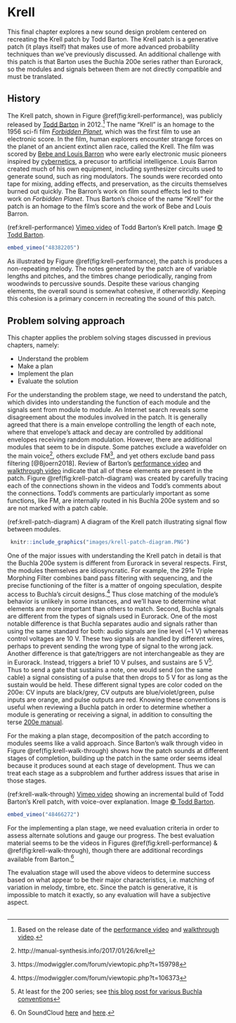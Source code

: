 # Krell

This final chapter explores a new sound design problem centered on recreating the Krell patch by Todd Barton.
The Krell patch is a generative patch (it plays itself) that makes use of more advanced probability techniques than we've previously discussed.
An additional challenge with this patch is that Barton uses the Buchla 200e series rather than Eurorack, so the modules and signals between them are not directly compatible and must be translated.

## History

The Krell patch, shown in Figure \@ref(fig:krell-performance), was publicly released  by [Todd Barton](https://toddbarton.com/) in 2012.^[Based on the release date of the [performance video](https://vimeo.com/48382205) and [walkthrough video](https://vimeo.com/48466272).]
The name "Krell" is an homage to the 1956 sci-fi film [*Forbidden Planet*](https://en.wikipedia.org/wiki/Forbidden_Planet), which was the first film to use an electronic score.
In the film, human explorers encounter strange forces on the planet of an ancient extinct alien race, called the Krell.
The film was scored by [Bebe and Louis Barron](https://en.wikipedia.org/wiki/Bebe_and_Louis_Barron) who were early electronic music pioneers inspired by [cybernetics](https://en.wikipedia.org/wiki/Cybernetics), a precusor to artificial intelligence.
Louis Barron created much of his own equipment, including synthesizer circuits used to generate sound, such as ring modulators.
The sounds were recorded onto tape for mixing, adding effects, and preservation, as the circuits themselves burned out quickly.
The Barron's work on film sound effects led to their work on *Forbidden Planet*.
Thus Barton's choice of the name "Krell" for the patch is an homage to the film's score and the work of Bebe and Louis Barron.

(ref:krell-performance) [Vimeo video](https://vimeo.com/48382205) of Todd Barton's Krell patch. Image [© Todd Barton](https://vimeo.com/user2359061).

```r
embed_vimeo("48382205")
```

As illustrated by Figure \@ref(fig:krell-performance), the patch is produces a non-repeating melody.
The notes generated by the patch are of variable lengths and pitches, and the timbres change periodically, ranging from woodwinds to percussive sounds.
Despite these various changing elements, the overall sound is somewhat cohesive, if otherworldly.
Keeping this cohesion is a primary concern in recreating the sound of this patch.


## Problem solving approach

This chapter applies the problem solving stages discussed in previous chapters, namely:

- Understand the problem
- Make a plan
- Implement the plan
- Evaluate the solution

For the understanding the problem stage, we need to understand the patch, which divides into understanding the function of each module and the signals sent from module to module.
An Internet search reveals some disagreement about the modules involved in the patch.
It is generally agreed that there is a main envelope controlling the length of each note, where that envelope's attack and decay are controlled by additional envelopes receiving random modulation.
However, there are additional modules that seem to be in dispute.
Some patches exclude a wavefolder on the main voice^[http://manual-synthesis.info/2017/01/26/krell], others exclude FM^[https://modwiggler.com/forum/viewtopic.php?t=159798], and yet others exclude band pass filtering [@Bjoern2018].
Review of Barton's [performance video](https://vimeo.com/48382205) and [walkthrough video](https://vimeo.com/48466272) indicate that all of these elements are present in the patch.
Figure \@ref(fig:krell-patch-diagram) was created by carefully tracing each of the connections shown in the videos and Todd's comments about the connections.
Todd's comments are particularly important as some functions, like FM, are internally routed in his Buchla 200e system and so are not marked with a patch cable.

(ref:krell-patch-diagram) A diagram of the Krell patch illustrating signal flow between modules. 

```r
 knitr::include_graphics("images/krell-patch-diagram.PNG")
```

One of the major issues with understanding the Krell patch in detail is that the Buchla 200e system is different from Eurorack in several respects.
First, the modules themselves are idiosyncratic.
For example, the 291e Triple Morphing Filter combines band pass filtering with sequencing, and the precise functioning of the filter is a matter of ongoing speculation, despite access to Buchla's circuit designs.^[https://modwiggler.com/forum/viewtopic.php?t=106373]
Thus close matching of the module's behavior is unlikely in some instances, and we'll have to determine what elements are more important than others to match.
Second, Buchla signals are different from the types of signals used in Eurorack.
One of the most notable difference is that Buchla separates audio and signals rather than using the same standard for both: audio signals are line level (~1 V) whereas control voltages are 10 V.
These two signals are handled by different wires, perhaps to prevent sending the wrong type of signal to the wrong jack.
Another difference is that gate/triggers are not interchangeable as they are in Eurorack.
Instead, triggers a brief 10 V pulses, and sustains are 5 V^[At least for the 200 series; see [this blog post for various Buchla conventions](http://buchlatech.blogspot.com/2008/10/good-thing-about-standards-so-many-to.html)].
Thus to send a gate that sustains a note, one would send (on the same cable) a signal consisting of a pulse that then drops to 5 V for as long as the sustain would be held.
These different signal types are color coded on the 200e: CV inputs are black/grey, CV outputs are blue/violet/green, pulse inputs are orange, and pulse outputs are red.
Knowing these conventions is useful when reviewing a Buchla patch in order to determine whether a module is generating or receiving a signal, in addition to consulting the terse [200e manual](https://buchla.com/guides/200e_Users_Guide_v1.4.pdf).

For the making a plan stage, decomposition of the patch according to modules seems like a valid approach.
Since Barton's walk through video in Figure \@ref(fig:krell-walk-through) shows how the patch sounds at different stages of completion, building up the patch in the same order seems ideal because it produces sound at each stage of development.
Thus we can treat each stage as a subproblem and further address issues that arise in those stages.

(ref:krell-walk-through) [Vimeo video](https://vimeo.com/48466272) showing an incremental build of Todd Barton's Krell patch, with voice-over explanation. Image [© Todd Barton](https://vimeo.com/user2359061).

```r
embed_vimeo("48466272")
```

For the implementing a plan stage, we need evaluation criteria in order to assess alternate solutions and gauge our progress.
The best evaluation material seems to be the videos in Figures \@ref(fig:krell-performance) & \@ref(fig:krell-walk-through), though there are additional recordings available from Barton.^[On SoundCloud [here](https://soundcloud.com/user7621213/krell-muzak-1) and [here](https://soundcloud.com/user7621213/krell-muzak-2).]

The evaluation stage will used the above videos to determine success based on what appear to be their major characteristics, i.e. matching of variation in melody, timbre, etc.
Since the patch is generative, it is impossible to match it exactly, so any evaluation will have a subjective aspect.

## 
